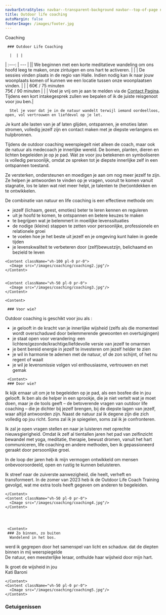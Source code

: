 ```yaml
---
navbarExtraStyles: navbar--transparent-background navbar--top-of-page navbar--dark
title: Outdoor life coaching
autoMargin: false
footerImage: /images/footer.jpg
---
```

<Section>  
  <ContentWithBackground src="/images/coaching/coaching1.jpg" className="vh-100 w-100">
  <SectionFooter className="text--light text--emphasized">
      Coaching
    </SectionFooter>
  </ContentWithBackground>
  
</Section>

<Section className="section--auto-margin pt-3 pb-3">  
      <Content>

     ### Outdoor Life Coaching

      |  | |
| :---: | --- |
|<ThemeIcon/>| We beginnen met een korte meditatieve wandeling om ons hoofd leeg te maken, onze zintuigen en ons hart te activeren. |
| <LocationIcon/> | De sessies vinden plaats in de regio van Halle. Indien nodig kan ik naar jouw woonplaats komen of kunnen we een locatie tussen onze woonplaatsen vinden. | 
| <MoneyIcon/> | 60€ / 75 minuten <br/> 75€ / 90 minuten
 | 
| <BellIcon/> | Voel je vrij om je aan te melden via de [Contact Pagina](/contact). <br/> Tijdens een kort intakegesprek zullen we bepalen of ik de juiste reisgenoot voor jou ben.| 
<br/>

      Stel je voor dat je in de natuur wandelt terwijl iemand oordeelloos, open, vol vertrouwen en liefdevol op je let.  
Je kunt alle lasten van je af laten glijden, ontspannen, je emoties laten stromen, volledig jezelf zijn en contact maken met je diepste verlangens en hulpbronnen.

Tijdens de outdoor coaching weerspiegelt niet alleen de coach, maar ook de natuur als medecoach je innerlijke wereld. De bomen, planten, dieren en lichten begeleiden je op je pad. Wat ze voor jou betekenen en symboliseren is volledig persoonlijk, omdat ze spreken tot je diepste innerlijke zelf in een ontspannen toestand.

Ze versterken, ondersteunen en moedigen je aan om nog meer jezelf te zijn.
Ze helpen je antwoorden te vinden op je vragen, vooruit te komen vanuit stagnatie, los te laten wat niet meer helpt,
je talenten te (her)ontdekken en te ontwikkelen.

De combinatie van natuur en life coaching is een effectieve methode om:
- jezelf (lichaam, geest, emoties) beter te leren kennen en reguleren
- uit je hoofd te komen, te ontspannen en betere keuzes te maken
- te begrijpen wat je belemmert in moeilijke levenssituaties 
- de nodige (kleine) stappen te zetten voor persoonlijke, professionele en relationele groei 
- te voelen hoe je het beste uit jezelf en je omgeving kunt halen in goede tijden
- je levenskwaliteit te verbeteren door (zelf)bewustzijn, belichaamd en bezield te leven 

</Content>

    <Content className="vh-100 pl-0 pr-0">
      <Image src="/images/coaching/coaching2.jpg"/>
    </Content>


    <Content className="vh-50 pl-0 pr-0">
      <Image src="/images/coaching/coaching3.jpg"/>
    </Content>

    <Content>

     ### Voor wie?    

Outdoor coaching is geschikt voor jou als : 
- je gelooft in de kracht van je innerlijke wijsheid (zelfs als die momenteel wordt overschaduwd door belemmerende gewoonten en overtuigingen)
- je staat open voor verandering: een lichtere/gezonde/krachtige/liefdevolle versie van jezelf te omarmen
- je bent bereid energie in jezelf te investeren om jezelf helder te zien
- je wil in harmonie te ademen met de natuur, of de zon schijnt, of het nu regent of waait
- je wil je levensmissie volgen vol enthousiasme, vertrouwen en met gemak
</Content>

     <Content>
     ### Door wie?
      
Ik kijk ernaar uit om je te begeleiden op je pad, als een bosfee die in jou gelooft. Ik ben als de helper in een sprookje, die je niet vertelt wat je moet doen, maar je de tools geeft – de betoverende vragen van outdoor life coaching – die je dichter bij jezelf brengen, bij de diepste lagen van jezelf, waar altijd antwoorden zijn.
Naast de natuur zal ik degene zijn die zich volledig op jou richt. Soms zal ik je spiegelen, soms zal ik je confronteren.

Ik zal je open vragen stellen en naar je luisteren met oprechte nieuwsgierigheid.
Omdat ik zelf al tientallen jaren het pad van zelfinzicht bewandel met yoga, meditatie, therapie, bewust dromen, vanuit het hart communiceren, life coaching en andere methoden, ben ik gepassioneerd geraakt door persoonlijke groei.

In de loop der jaren heb ik mijn vermogen ontwikkeld om mensen onbevooroordeeld, open en rustig te kunnen beluisteren.

Ik streef naar de zuiverste aanwezigheid, die heelt, verheft en transformeert.
In de zomer van 2023 heb ik de Outdoor Life Coach Training gevolgd, wat me extra tools heeft gegeven om anderen te begeleiden.


    </Content>
    <Content className="vh-50 pl-0 pr-0">
      <Image src="/images/coaching/coaching4.jpg"/>
    </Content>
    

  

     <Content>
     ### Zo binnen, zo buiten
      Wandelend in het bos. 
werd ik gegrepen door het samenspel van licht en schaduw. 
dat de diepten binnen in mij weerspiegelde  
De natuur, een meesterlijke leraar, onthulde haar wijsheid door mijn hart.

 
Ik groet de wijsheid in jou  
Kati Baroni




    </Content>
    <Content className="vh-50 pl-0 pr-0">
      <Image src="/images/coaching/coaching5.jpg"/>
    </Content>


</Section>



<Section className="pb-3">  
  

  <Content className="w-100 section__content--auto-margin">
     <h3>Getuigenissen</h3>       
     <Carousel ContentWithBackgroundImageName="" folderNameWithMdxFiles="coaching-testimonial"/>   
  </Content>
</Section>